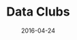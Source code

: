 ---
title: "Data Clubs"
date: 2016-04-24
class: "data-clubs-project"
static: true
link: "https://dataclubs.azurewebsites.net/#!/"
---